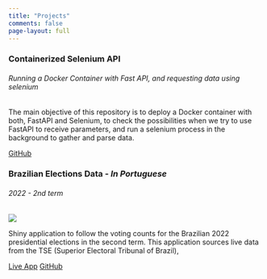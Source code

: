 ```yaml
---
title: "Projects"
comments: false
page-layout: full
---
```


::: {.grid}
::: {.g-col-12 .g-col-md-6}

<div class="card mb-3">
<div class="card-body">
<h3 class="card-title">Containerized Selenium API</h3>
<h6 class="card-subtitle text-muted">Running a Docker Container with Fast API, and requesting data using selenium</h6>
</div>
<div class="card-body">
<p class="card-text">The main objective of this repository is to deploy a Docker container with both, FastAPI and Selenium, to check the possibilities when we try to use FastAPI to receive parameters, and run a selenium process in the background to gather and parse data.</p>
<div class="card-body">
<a href="https://github.com/paeselhz/containarized_selenium_api" class="card-link">GitHub</a>
</div>
</div>
</div>

:::

::: {.g-col-12 .g-col-md-6}

<div class="card mb-3">
<div class="card-body">
<h3 class="card-title">Brazilian Elections Data - <em>In Portuguese</em></h3>
<h6 class="card-subtitle text-muted">2022 - 2nd term</h6>
</div>
<img src="/projects/screenshot_apuracao_eleicoes.png" class="contain"/>
<div class="card-body">
<p class="card-text">Shiny application to follow the voting counts for the Brazilian 2022 presidential elections in the second term. This application sources live data from the TSE (Superior Electoral Tribunal of Brazil),</p>
</div>
<div class="card-body">
<a href="https://paese.shinyapps.io/apuracao_eleicoes_2022/" class="card-link">Live App</a>
<a href="https://github.com/paeselhz/apuracao_eleicoes_2022" class="card-link">GitHub</a>
</div>
</div>

:::

:::
